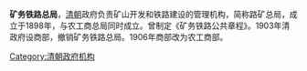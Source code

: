 '''矿务铁路总局'''，[[清朝|清朝]]政府负责矿山开发和铁路建设的管理机构，简称路矿总局，成立于1898年，与农工商总局同时成立。曾制定《矿务铁路公共章程》。1903年清政府设商部，撤销矿务铁路总局。1906年商部改为农工商部。

[[Category:清朝政府机构|Category:清朝政府机构]]